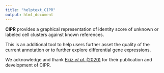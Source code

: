 ```yaml
---
title: "helptext_CIPR"
output: html_document
---
```


**CIPR** provides a graphical representation of identity score of unknown or labeled cell clusters against known references.

This is an additional tool to help users further asset the quality of the current annotation or to further explore differential gene expressions.

We acknowledge and thank [Ekiz *et al.* (2020)](https://bmcbioinformatics.biomedcentral.com/articles/10.1186/s12859-020-3538-2) for their publication and development of CIPR.
